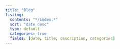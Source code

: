 ```yaml
---
title: "Blog"
listing:
  contents: "*/index.*"
  sort: "date desc"
  type: default
  categories: true
  fields: [date, title, description, categories]
---
```

